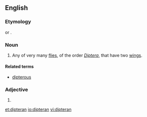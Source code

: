 ==English==

===Etymology===
{{suffix|Diptera|an|lang=en}}<!--noun and one sense of the adjective--> or {{confix|di|pteran|lang=en}}<!--the literal adjective sense-->.

===Noun===
{{en-noun}}

# Any of very many [[fly|flies]], of the order ''[[Diptera]]'', that have two [[wing]]s.

====Related terms====
* [[dipterous]]

===Adjective===
{{en-adj|-}}

# {{alternative form of|dipterous}}


[[et:dipteran]]
[[io:dipteran]]
[[vi:dipteran]]
